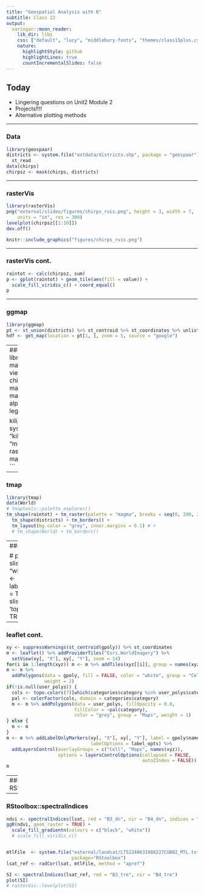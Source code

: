 ```yaml
---
title: "Geospatial Analysis with R"
subtitle: Class 22
output:
  xaringan::moon_reader:
    lib_dir: libs
    css: ["default", "lucy", "middlebury-fonts", "themes/class15plus.css"]
    nature:
      highlightStyle: github
      highlightLines: true
      countIncrementalSlides: false
---
```


## Today

- Lingering questions on Unit2 Module 2
- Projects!!!!
- Alternative plotting methods

---

### Data
```r
library(geospaar)
districts <- system.file("extdata/districts.shp", package = "geospaar") %>%
  st_read
data(chirps)
chirpsz <- mask(chirps, districts)
```

---

### rasterVis

```r
library(rasterVis)
png("external/slides/figures/chirps_rvis.png", height = 3, width = 7, 
    units = "in", res = 300)
levelplot(chirpsz[[1:10]])
dev.off()
```

```r
knitr::include_graphics("figures/chirps_rvis.png")
```

---

### rasterVis cont.

```r
raintot <- calc(chirpsz, sum)
p <- gplot(raintot) + geom_tile(aes(fill = value)) +
  scale_fill_viridis_c() + coord_equal()
p
```

---

### ggmap
```r
library(ggmap)
pt <- st_union(districts) %>% st_centroid %>% st_coordinates %>% unlist
hdf <- get_map(location = pt[1, ], zoom = 5, source = "google")
```

---
### mapView
```r
library(mapview)
mapview(districts)
viewRGB(x = chirpsz[[1:3]])
mapview(raintot) + mapView(districts, alpha.regions = 0, legend = FALSE)

kili_data <- system.file("extdata", "kiliNDVI.tif", package = "mapview") %>%
  raster::stack(.)
mapview(kili_data[[1:3]])
```

---

### tmap
```r
library(tmap)
data(World)
# tmaptools::palette_explorer()
tm_shape(raintot) + tm_raster(palette = "magma", breaks = seq(0, 200, 25)) +
  tm_shape(districts) + tm_borders() + 
  tm_layout(bg.color = "grey", inner.margins = 0.1) # +
  # tm_shape(World) + tm_borders()
```
---
### leaflet
```r
load(file.path("~/Dropbox/projects/activelearning/mapper/spatial/data/test",
               "inspect_user_maps_data.rda"))
```
```r
# set up some plotting options
library(leaflet)
falseparm <- "&redBand=3&greenBand=2&blueBand=1"
xyz <- list("OS" = scene %>% filter(season == "OS") %>% pull(tms_url),
            "GS" = scene %>% filter(season == "GS") %>% pull(tms_url))
xyz <- c(xyz, lapply(xyz, function(x) paste0(x, falseparm)))
names(xyz)[3:4] <- paste0(names(xyz)[3:4], "F")
xyz <- xyz[c("OS", "OSF", "GS", "GSF")]

# plotting options
slist <- list("color" = "white")
label_opts <- labelOptions(noHide = TRUE, style = slist, direction = 'top',
                           textOnly = TRUE)
```
---

### leaflet cont.

```r
xy <- suppressWarnings(st_centroid(gpoly)) %>% st_coordinates
m <- leaflet() %>% addProviderTiles("Esri.WorldImagery") %>%
  setView(xy[, "X"], xy[, "Y"], zoom = 14)
for(i in 1:length(xyz)) m <- m %>% addTiles(xyz[[i]], group = names(xyz)[i])
m <- m %>%
  addPolygons(data = gpoly, fill = FALSE, color = "white", group = "Cell",
              weight = 2)
if(!is.null(user_polys)) {
  cols <- topo.colors(7)[which(categories$category %in% user_polys$category)]
  pal <- colorFactor(cols, domain = categories$category)
  m <- m %>% addPolygons(data = user_polys, fillOpacity = 0.8, 
                         fillColor = ~pal(category), 
                         color = "grey", group = "Maps", weight = 1)
} else {
  m <- m
}
m <- m %>% addLabelOnlyMarkers(xy[, "X"], xy[, "Y"], label = gpoly$name,
                               labelOptions = label_opts) %>%
  addLayersControl(overlayGroups = c("Cell", "Maps", names(xyz)),
                   options = layersControlOptions(collapsed = FALSE,
                                                  autoZIndex = FALSE))
m

```

---
### RStoolbox
```r
library(RStoolbox)
data(lsat)
ggRGB(lsat, stretch = "lin")
ggR(lsat[[1]])
ggR(lsat[[1]], stretch = "hist")
ggR(raintot)
```

---

### RStoolbox::spectralIndices
```r
ndvi <- spectralIndices(lsat, red = "B3_dn", nir = "B4_dn", indices = "NDVI")
ggR(ndvi, geom_raster = TRUE) +
  scale_fill_gradientn(colours = c("black", "white"))
  # scale_fill_viridis_c()


mtlFile  <- system.file("external/landsat/LT52240631988227CUB02_MTL.txt", 
                        package="RStoolbox")
lsat_ref <- radCor(lsat, mtlFile, method = "apref")

SI <- spectralIndices(lsat_ref, red = "B3_tre", nir = "B4_tre")
plot(SI)
# rasterVis::levelplot(SI)
```




